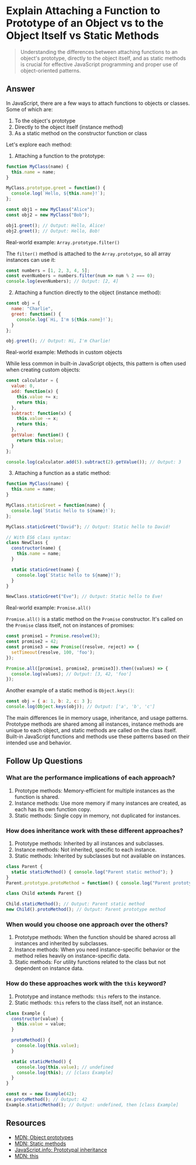 
# Explain Attaching a Function to Prototype of an Object vs to the Object Itself vs Static Methods

> Understanding the differences between attaching functions to an object's prototype, directly to the object itself, and as static methods is crucial for effective JavaScript programming and proper use of object-oriented patterns.

## Answer

In JavaScript, there are a few ways to attach functions to objects or classes. Some of which are:

1. To the object's prototype
2. Directly to the object itself (instance method)
3. As a static method on the constructor function or class

Let's explore each method:

1. Attaching a function to the prototype:

```javascript
function MyClass(name) {
  this.name = name;
}

MyClass.prototype.greet = function() {
  console.log(`Hello, ${this.name}!`);
};

const obj1 = new MyClass("Alice");
const obj2 = new MyClass("Bob");

obj1.greet(); // Output: Hello, Alice!
obj2.greet(); // Output: Hello, Bob!
```

Real-world example: `Array.prototype.filter()`

The `filter()` method is attached to the `Array.prototype`, so all array instances can use it:

```javascript
const numbers = [1, 2, 3, 4, 5];
const evenNumbers = numbers.filter(num => num % 2 === 0);
console.log(evenNumbers); // Output: [2, 4]
```

2. Attaching a function directly to the object (instance method):

```javascript
const obj = {
  name: "Charlie",
  greet: function() {
    console.log(`Hi, I'm ${this.name}!`);
  }
};

obj.greet(); // Output: Hi, I'm Charlie!
```

Real-world example: Methods in custom objects

While less common in built-in JavaScript objects, this pattern is often used when creating custom objects:

```javascript
const calculator = {
  value: 0,
  add: function(x) {
    this.value += x;
    return this;
  },
  subtract: function(x) {
    this.value -= x;
    return this;
  },
  getValue: function() {
    return this.value;
  }
};

console.log(calculator.add(5).subtract(2).getValue()); // Output: 3
```

3. Attaching a function as a static method:

```javascript
function MyClass(name) {
  this.name = name;
}

MyClass.staticGreet = function(name) {
  console.log(`Static hello to ${name}!`);
};

MyClass.staticGreet("David"); // Output: Static hello to David!

// With ES6 class syntax:
class NewClass {
  constructor(name) {
    this.name = name;
  }

  static staticGreet(name) {
    console.log(`Static hello to ${name}!`);
  }
}

NewClass.staticGreet("Eve"); // Output: Static hello to Eve!
```

Real-world example: `Promise.all()`

`Promise.all()` is a static method on the `Promise` constructor. It's called on the `Promise` class itself, not on instances of promises:

```javascript
const promise1 = Promise.resolve(3);
const promise2 = 42;
const promise3 = new Promise((resolve, reject) => {
  setTimeout(resolve, 100, 'foo');
});

Promise.all([promise1, promise2, promise3]).then((values) => {
  console.log(values); // Output: [3, 42, 'foo']
});
```

Another example of a static method is `Object.keys()`:

```javascript
const obj = { a: 1, b: 2, c: 3 };
console.log(Object.keys(obj)); // Output: ['a', 'b', 'c']
```

<Callout>
The main differences lie in memory usage, inheritance, and usage patterns. Prototype methods are shared among all instances, instance methods are unique to each object, and static methods are called on the class itself. Built-in JavaScript functions and methods use these patterns based on their intended use and behavior.
</Callout>

## Follow Up Questions

### What are the performance implications of each approach?

1. Prototype methods: Memory-efficient for multiple instances as the function is shared.
2. Instance methods: Use more memory if many instances are created, as each has its own function copy.
3. Static methods: Single copy in memory, not duplicated for instances.

### How does inheritance work with these different approaches?

1. Prototype methods: Inherited by all instances and subclasses.
2. Instance methods: Not inherited, specific to each instance.
3. Static methods: Inherited by subclasses but not available on instances.

```javascript
class Parent {
  static staticMethod() { console.log("Parent static method"); }
}
Parent.prototype.protoMethod = function() { console.log("Parent prototype method"); };

class Child extends Parent {}

Child.staticMethod(); // Output: Parent static method
new Child().protoMethod(); // Output: Parent prototype method
```

### When would you choose one approach over the others?

1. Prototype methods: When the function should be shared across all instances and inherited by subclasses.
2. Instance methods: When you need instance-specific behavior or the method relies heavily on instance-specific data.
3. Static methods: For utility functions related to the class but not dependent on instance data.

### How do these approaches work with the `this` keyword?

1. Prototype and instance methods: `this` refers to the instance.
2. Static methods: `this` refers to the class itself, not an instance.

```javascript
class Example {
  constructor(value) {
    this.value = value;
  }

  protoMethod() {
    console.log(this.value);
  }

  static staticMethod() {
    console.log(this.value); // undefined
    console.log(this); // [class Example]
  }
}

const ex = new Example(42);
ex.protoMethod(); // Output: 42
Example.staticMethod(); // Output: undefined, then [class Example]
```

## Resources

- [MDN: Object prototypes](https://developer.mozilla.org/en-US/docs/Learn/JavaScript/Objects/Object_prototypes)
- [MDN: Static methods](https://developer.mozilla.org/en-US/docs/Web/JavaScript/Reference/Classes/static)
- [JavaScript.info: Prototypal inheritance](https://javascript.info/prototype-inheritance)
- [MDN: this](https://developer.mozilla.org/en-US/docs/Web/JavaScript/Reference/Operators/this)